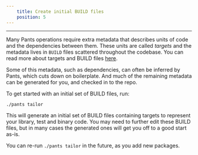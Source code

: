 ```yaml
---
    title: Create initial BUILD files
    position: 5
---
```




---

Many Pants operations require extra metadata that describes units of code and the dependencies between them. These units are called _targets_ and the metadata lives in `BUILD` files scattered throughout the codebase. You can read more about targets and BUILD files [here](../../using-pants/key-concepts/targets-and-build-files.mdx).

Some of this metadata, such as dependencies, can often be inferred by Pants, which cuts down on boilerplate. And much of the remaining metadata can be generated for you, and checked in to the repo. 

To get started with an initial set of BUILD files, run:

```bash
./pants tailor
```

This will generate an initial set of BUILD files containing targets to represent your library, test and binary code. You may need to further edit these BUILD files, but in many cases the generated ones will get you off to a good start as-is.

You can re-run `./pants tailor` in the future, as you add new packages.